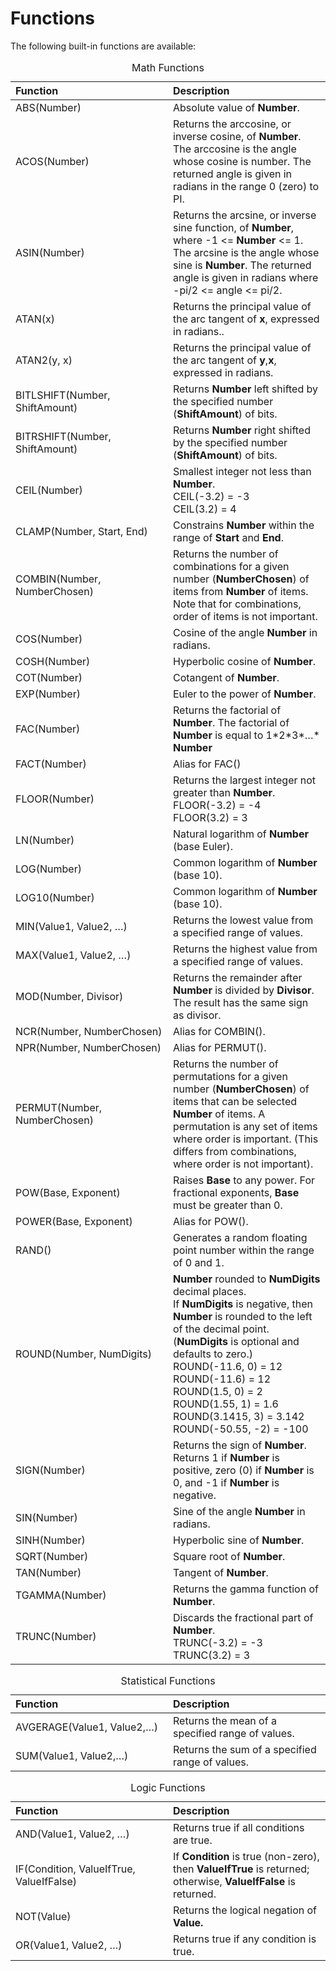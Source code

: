 # Functions

The following built-in functions are available:

::: {}
| Function | Description |
| :-- | :-- |
| ABS(Number) | Absolute value of **Number**. |
| ACOS(Number) | Returns the arccosine, or inverse cosine, of **Number**. The arccosine is the angle whose cosine is number. The returned angle is given in radians in the range 0 (zero) to PI. |
| ASIN(Number) | Returns the arcsine, or inverse sine function, of **Number**, where -1 <= **Number** <= 1. The arcsine is the angle whose sine is **Number**. The returned angle is given in radians where -pi/2 <= angle <= pi/2. |
| ATAN(x) | Returns the principal value of the arc tangent of **x**, expressed in radians.. |
| ATAN2(y, x) | Returns the principal value of the arc tangent of **y**,**x**, expressed in radians. |
| BITLSHIFT(Number, ShiftAmount) | Returns **Number** left shifted by the specified number (**ShiftAmount**) of bits. |
| BITRSHIFT(Number, ShiftAmount) |Returns **Number** right shifted by the specified number (**ShiftAmount**) of bits. |
| CEIL(Number) | Smallest integer not less than **Number**.<br>\linebreak CEIL(-3.2) = -3<br>\linebreak CEIL(3.2) = 4 |
| CLAMP(Number, Start, End) | Constrains **Number** within the range of **Start** and **End**. |
| COMBIN(Number, NumberChosen) | Returns the number of combinations for a given number (**NumberChosen**) of items from **Number** of items. Note that for combinations, order of items is not important. |
| COS(Number) | Cosine of the angle **Number** in radians. |
| COSH(Number) | Hyperbolic cosine of **Number**. |
| COT(Number) | Cotangent of **Number**. |
| EXP(Number) | Euler to the power of **Number**. |
| FAC(Number) | Returns the factorial of **Number**. The factorial of **Number** is equal to 1\*2\*3\*...\* **Number** |
| FACT(Number) | Alias for FAC() |
| FLOOR(Number) | Returns the largest integer not greater than **Number**.<br>\linebreak FLOOR(-3.2) = -4<br>\linebreak FLOOR(3.2) = 3 |
| LN(Number) | Natural logarithm of **Number** (base Euler). |
| LOG(Number) | Common logarithm of **Number** (base 10). |
| LOG10(Number) | Common logarithm of **Number** (base 10). |
| MIN(Value1, Value2, ...) | Returns the lowest value from a specified range of values. |
| MAX(Value1, Value2, ...) | Returns the highest value from a specified range of values. |
| MOD(Number, Divisor) | Returns the remainder after **Number** is divided by **Divisor**. The result has the same sign as divisor. |
| NCR(Number, NumberChosen) | Alias for COMBIN(). |
| NPR(Number, NumberChosen) | Alias for PERMUT(). |
| PERMUT(Number, NumberChosen) | Returns the number of permutations for a given number (**NumberChosen**) of items that can be selected **Number** of items. A permutation is any set of items where order is important. (This differs from combinations, where order is not important). |
| POW(Base, Exponent) | Raises **Base** to any power. For fractional exponents, **Base** must be greater than 0. |
| POWER(Base, Exponent) | Alias for POW(). |
| RAND() | Generates a random floating point number within the range of 0 and 1. |
| ROUND(Number, NumDigits) | **Number** rounded to **NumDigits** decimal places.<br>\linebreak If **NumDigits** is negative, then **Number** is rounded to the left of the decimal point.<br>\linebreak(**NumDigits** is optional and defaults to zero.)<br>\linebreak ROUND(-11.6, 0) = 12<br>\linebreak ROUND(-11.6) = 12<br>\linebreak ROUND(1.5, 0) = 2<br>\linebreak ROUND(1.55, 1) = 1.6<br>\linebreak ROUND(3.1415, 3) = 3.142<br>\linebreak ROUND(-50.55, -2) = -100 |
| SIGN(Number) | Returns the sign of **Number**. Returns 1 if **Number** is positive, zero (0) if **Number** is 0, and -1 if **Number** is negative. |
| SIN(Number) | Sine of the angle **Number** in radians. |
| SINH(Number) | Hyperbolic sine of **Number**. |
| SQRT(Number) | Square root of **Number**. |
| TAN(Number) | Tangent of **Number**. |
| TGAMMA(Number) | Returns the gamma function of **Number**. |
| TRUNC(Number) | Discards the fractional part of **Number**.<br>\linebreak TRUNC(-3.2) = -3<br>\linebreak TRUNC(3.2) = 3 |

Table: Math Functions
:::

::: {.minipage data-latex="{\textwidth}"}
| Function | Description |
| :-- | :-- |
| AVGERAGE(Value1, Value2,...) | Returns the mean of a specified range of values. |
| SUM(Value1, Value2,...) | Returns the sum of a specified range of values. |

Table: Statistical Functions
:::

::: {.minipage data-latex="{\textwidth}"}
| Function | Description |
| :-- | :-- |
| AND(Value1, Value2, ...) | Returns true if all conditions are true. |
| IF(Condition, ValueIfTrue, ValueIfFalse) | If **Condition** is true (non-zero), then **ValueIfTrue** is returned; otherwise, **ValueIfFalse** is returned. |
| NOT(Value) | Returns the logical negation of **Value.** |
| OR(Value1, Value2, ...) | Returns true if any condition is true. |

Table: Logic Functions
:::
